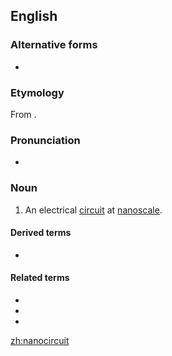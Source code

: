 {{also|nano-circuit}}
==English==

===Alternative forms===
* {{l|en|nano-circuit}}

===Etymology===
From {{prefix|nano|circuit|lang=en}}.

===Pronunciation===
* {{a|GenAm}} {{IPA|/ˈnænoʊˌsɝkɪt/|lang=en}}

===Noun===
{{en-noun}}

# An electrical [[circuit]] at [[nanoscale]].

====Derived terms====
* {{l|en|nanocircuitry}}

====Related terms====
* {{l|en|microcircuit}}
* {{l|en|megacircuit}}
* {{l|en|macrocircuit}}

[[zh:nanocircuit]]